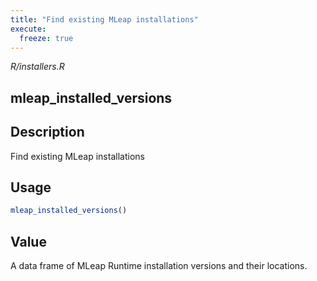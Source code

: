 ```yaml
---
title: "Find existing MLeap installations"
execute:
  freeze: true
---
```


*R/installers.R*

## mleap_installed_versions

## Description
Find existing MLeap installations 


## Usage
```r
mleap_installed_versions() 
```




## Value
A data frame of MLeap Runtime installation versions and   their locations. 




